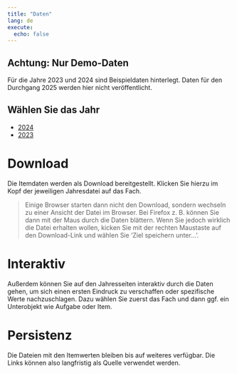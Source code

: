 ```yaml
---
title: "Daten"
lang: de
execute:
  echo: false
---
```


::: {.callout-important}
## Achtung: Nur Demo-Daten
Für die Jahre 2023 und 2024 sind Beispieldaten hinterlegt. Daten für den Durchgang 2025 werden hier nicht veröffentlicht.
:::

::: {.callout-note}

## Wählen Sie das Jahr

* [2024](2024)
* [2023](2023)

:::

# Download

Die Itemdaten werden als Download bereitgestellt. Klicken Sie hierzu im Kopf der jeweiligen Jahresdatei auf das Fach.

> Einige Browser starten dann nicht den Download, sondern wechseln zu einer Ansicht der Datei im Browser. Bei Firefox z. B. können Sie dann mit der Maus durch die Daten blättern. Wenn Sie jedoch wirklich die Datei erhalten wollen, kicken Sie mit der rechten Maustaste auf den Download-Link und wählen Sie 'Ziel speichern unter...'.

# Interaktiv

Außerdem können Sie auf den Jahresseiten interaktiv durch die Daten gehen, um sich einen ersten Eindruck zu verschaffen oder spezifische Werte nachzuschlagen. Dazu wählen Sie zuerst das Fach und dann ggf. ein Unterobjekt wie Aufgabe oder Item.

# Persistenz

Die Dateien mit den Itemwerten bleiben bis auf weiteres verfügbar. Die Links können also langfristig als Quelle verwendet werden.
